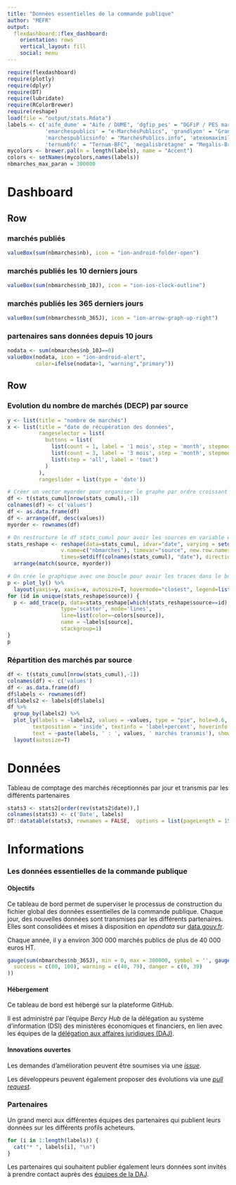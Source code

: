 ```yaml
---
title: "Données essentielles de la commande publique"
author: "MEFR"
output: 
  flexdashboard::flex_dashboard:
    orientation: rows
    vertical_layout: fill
    social: menu
---
```


```r
require(flexdashboard)
require(plotly)
require(dplyr)
require(DT)
require(lubridate)
require(RColorBrewer)
require(reshape)
load(file = "output/stats.Rdata")
labels <- c('aife_dume' = "Aife / DUME", 'dgfip_pes' = "DGFiP / PES marchés",
            'emarchespublics' = "e-MarchésPublics", 'grandlyon' = "Grand Lyon", 
            'marchespublicsinfo' = "MarchésPublics.info", 'atexomaximilien'="Atexo-Maximilien",
            'ternumbfc' = "Ternum-BFC", 'megalisbretagne' = "Megalis-Bretagne")
mycolors <- brewer.pal(n = length(labels), name = "Accent")
colors <- setNames(mycolors,names(labels))
nbmarches_max_paran = 300000
```

Dashboard {data-icon="fa-signal"}
=======================================================================

Row
-----------------------------------------------------------------------

### marchés publiés
```r
valueBox(sum(nbmarches$nb), icon = "ion-android-folder-open")
```

### marchés publiés les 10 derniers jours
```r
valueBox(sum(nbmarches$nb_10J), icon = "ion-ios-clock-outline")
```

### marchés publiés les 365 derniers jours
```r
valueBox(sum(nbmarches$nb_365J), icon = "ion-arrow-graph-up-right")
```

### partenaires sans données depuis 10 jours
```r
nodata <- sum(nbmarches$nb_10J==0)
valueBox(nodata, icon = "ion-android-alert", 
         color=ifelse(nodata>1, "warning","primary"))
```

Row
-----------------------------------------------------------------------

### Evolution du nombre de marchés (DECP) par source
```r
y <- list(title = "nombre de marchés")
x <- list(title = "date de récupération des données",
          rangeselector = list(
            buttons = list(
              list(count = 1, label = '1 mois', step = 'month', stepmode = 'backward'),
              list(count = 3, label = '3 mois', step = 'month', stepmode = 'backward'),
              list(step = 'all', label = 'tout')
            )
          ),
          rangeslider = list(type = 'date'))

# Créer un vector myorder pour organiser le graphe par ordre croissant des quantités
df <- t(stats_cumul[nrow(stats_cumul),-1])
colnames(df) <- c('values')
df <- as.data.frame(df)
df <- arrange(df, desc(values))
myorder <- rownames(df)

# On restructure le df stats_cumul pour avoir les sources en variable et non plus en colonne
stats_reshape <- reshape(data=stats_cumul, idvar="date", varying = setdiff(colnames(stats_cumul), "date"),
                 v.name=c("nbmarches"), timevar="source", new.row.names = NULL,
                 times=setdiff(colnames(stats_cumul), "date"), direction="long") %>%
  arrange(match(source, myorder))

# On crée le graphique avec une boucle pour avoir les traces dans le bon ordre
p <- plot_ly() %>%
  layout(yaxis=y, xaxis=x, autosize=T, hovermode="closest", legend=list(x=0.05, y=0.95), colorway=mycolors)
for (id in unique(stats_reshape$source)) {
  p <- add_trace(p, data=stats_reshape[which(stats_reshape$source==id),], x=~date, y=~nbmarches,
                 type='scatter', mode='lines',
                 line=list(color=~colors[source]),
                 name = ~labels[source],
                 stackgroup=1)
}
p 
```

### Répartition des marchés par source
```r
df <- t(stats_cumul[nrow(stats_cumul),-1])
colnames(df) <- c('values')
df <- as.data.frame(df)
df$labels <- rownames(df)
df$labels2 <- labels[df$labels]
df %>%
  group_by(labels2) %>%
  plot_ly(labels = ~labels2, values = ~values, type = "pie", hole=0.6, direction="clockwise",
        textposition = 'inside', textinfo = 'label+percent', hoverinfo = 'text', marker = list(colors = ~colors[labels]), 
        text = ~paste(labels, ' : ', values, ' marchés transmis'), showlegend = FALSE) %>%
  layout(autosize=T)
```


Données {data-icon="fa-table"}
=======================================================================

Tableau de comptage des marchés réceptionnés par jour et transmis par les différents partenaires

```r
stats3 <- stats2[order(rev(stats2$date)),]
colnames(stats3) <- c('Date', labels)
DT::datatable(stats3, rownames = FALSE,  options = list(pageLength = 15))
```


Informations {data-icon="ion-information-circled"}
=======================================================================


### Les données essentielles de la commande publique


#### Objectifs

Ce tableau de bord permet de superviser le processus de construction du fichier global des données essentielles de la commande publique. Chaque jour, des nouvelles données sont transmises par les différents partenaires. Elles sont consolidées et mises à disposition en *opendata* sur [data.gouv.fr](https://www.data.gouv.fr/fr/datasets/donnees-essentielles-de-la-commande-publique-fichiers-consolides/).

Chaque année, il y a environ 300 000 marchés publics de plus de 40 000 euros HT.

```r
gauge(sum(nbmarches$nb_365J), min = 0, max = 300000, symbol = '', gaugeSectors(
  success = c(80, 100), warning = c(40, 79), danger = c(0, 39)
))
```

#### Hébergement
Ce tableau de bord est hébergé sur la plateforme GitHub.

Il est administré par l'équipe *Bercy Hub* de la délégation au système d'information (DSI) des ministères économiques et financiers, en lien avec les équipes de la [délégation aux affaires juridiques (DAJ)](https://www.economie.gouv.fr/daj).


#### Innovations ouvertes 

Les demandes d'amélioration peuvent être soumises via une [*issue*](https://github.com/139bercy/decp-monitoring/issues).

Les développeurs peuvent également proposer des évolutions via une [*pull request*](https://github.com/139bercy/decp-monitoring/pulls).


### Partenaires
Un grand merci aux différentes équipes des partenaires qui publient leurs données sur les différents profils acheteurs.

```r
for (i in 1:length(labels)) {
  cat("* ", labels[i], "\n")
}
```

Les partenaires qui souhaitent publier également leurs données sont invités à prendre contact auprès des [équipes de la DAJ](mailto:decp@finances.gouv.fr).
